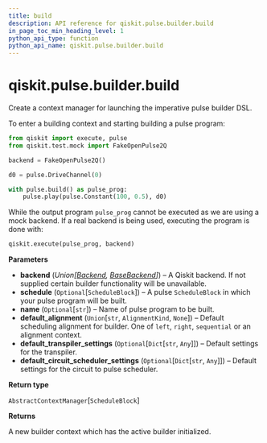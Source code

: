 ```yaml
---
title: build
description: API reference for qiskit.pulse.builder.build
in_page_toc_min_heading_level: 1
python_api_type: function
python_api_name: qiskit.pulse.builder.build
---
```


<span id="qiskit-pulse-builder-build" />

# qiskit.pulse.builder.build

<Function id="qiskit.pulse.builder.build" isDedicatedPage={true} github="https://github.com/qiskit/qiskit/tree/stable/0.19/qiskit/pulse/builder.py" signature="build(backend=None, schedule=None, name=None, default_alignment='left', default_transpiler_settings=None, default_circuit_scheduler_settings=None)">
  Create a context manager for launching the imperative pulse builder DSL.

  To enter a building context and starting building a pulse program:

  ```python
  from qiskit import execute, pulse
  from qiskit.test.mock import FakeOpenPulse2Q

  backend = FakeOpenPulse2Q()

  d0 = pulse.DriveChannel(0)

  with pulse.build() as pulse_prog:
      pulse.play(pulse.Constant(100, 0.5), d0)
  ```

  While the output program `pulse_prog` cannot be executed as we are using a mock backend. If a real backend is being used, executing the program is done with:

  ```python
  qiskit.execute(pulse_prog, backend)
  ```

  **Parameters**

  *   **backend** (*Union\[*[*Backend*](qiskit.providers.Backend "qiskit.providers.Backend")*,* [*BaseBackend*](qiskit.providers.BaseBackend "qiskit.providers.BaseBackend")*]*) – A Qiskit backend. If not supplied certain builder functionality will be unavailable.
  *   **schedule** (`Optional`\[`ScheduleBlock`]) – A pulse `ScheduleBlock` in which your pulse program will be built.
  *   **name** (`Optional`\[`str`]) – Name of pulse program to be built.
  *   **default\_alignment** (`Union`\[`str`, `AlignmentKind`, `None`]) – Default scheduling alignment for builder. One of `left`, `right`, `sequential` or an alignment context.
  *   **default\_transpiler\_settings** (`Optional`\[`Dict`\[`str`, `Any`]]) – Default settings for the transpiler.
  *   **default\_circuit\_scheduler\_settings** (`Optional`\[`Dict`\[`str`, `Any`]]) – Default settings for the circuit to pulse scheduler.

  **Return type**

  `AbstractContextManager`\[`ScheduleBlock`]

  **Returns**

  A new builder context which has the active builder initialized.
</Function>

